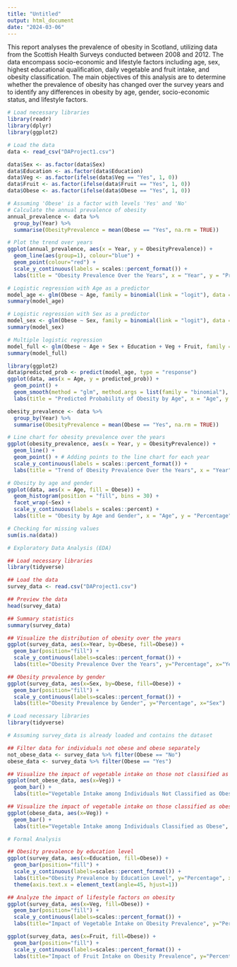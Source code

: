 ```yaml
---
title: "Untitled"
output: html_document
date: "2024-03-06"
---
```


This report analyses the prevalence of obesity in Scotland, utilizing data from the Scottish Health Surveys conducted between 2008 and 2012. The data encompass socio-economic and lifestyle factors including age, sex, highest educational qualification, daily vegetable and fruit intake, and obesity classification. The main objectives of this analysis are to determine whether the prevalence of obesity has changed over the survey years and to identify any differences in obesity by age, gender, socio-economic status, and lifestyle factors.

```r
# Load necessary libraries
library(readr)
library(dplyr)
library(ggplot2)

# Load the data
data <- read_csv("DAProject1.csv")
```


```r
data$Sex <- as.factor(data$Sex)
data$Education <- as.factor(data$Education)
data$Veg <- as.factor(ifelse(data$Veg == "Yes", 1, 0))
data$Fruit <- as.factor(ifelse(data$Fruit == "Yes", 1, 0))
data$Obese <- as.factor(ifelse(data$Obese == "Yes", 1, 0))
```

```r
# Assuming 'Obese' is a factor with levels 'Yes' and 'No'
# Calculate the annual prevalence of obesity
annual_prevalence <- data %>%
  group_by(Year) %>%
  summarise(ObesityPrevalence = mean(Obese == "Yes", na.rm = TRUE))

# Plot the trend over years
ggplot(annual_prevalence, aes(x = Year, y = ObesityPrevalence)) +
  geom_line(aes(group=1), colour="blue") +
  geom_point(colour="red") +
  scale_y_continuous(labels = scales::percent_format()) +
  labs(title = "Obesity Prevalence Over the Years", x = "Year", y = "Prevalence (%)")

```




```r
# Logistic regression with Age as a predictor
model_age <- glm(Obese ~ Age, family = binomial(link = "logit"), data = data)
summary(model_age)

# Logistic regression with Sex as a predictor
model_sex <- glm(Obese ~ Sex, family = binomial(link = "logit"), data = data)
summary(model_sex)

```

```r
# Multiple logistic regression
model_full <- glm(Obese ~ Age + Sex + Education + Veg + Fruit, family = binomial(link = "logit"), data = data)
summary(model_full)

```

```r
library(ggplot2)
data$predicted_prob <- predict(model_age, type = "response")
ggplot(data, aes(x = Age, y = predicted_prob)) + 
  geom_point() + 
  geom_smooth(method = "glm", method.args = list(family = "binomial"), se = FALSE) +
  labs(title = "Predicted Probability of Obesity by Age", x = "Age", y = "Predicted Probability")

```

```r
obesity_prevalence <- data %>%
  group_by(Year) %>%
  summarise(ObesityPrevalence = mean(Obese == "Yes", na.rm = TRUE))

# Line chart for obesity prevalence over the years
ggplot(obesity_prevalence, aes(x = Year, y = ObesityPrevalence)) +
  geom_line() + 
  geom_point() + # Adding points to the line chart for each year
  scale_y_continuous(labels = scales::percent_format()) +
  labs(title = "Trend of Obesity Prevalence Over the Years", x = "Year", y = "Obesity Prevalence (%)")

# Obesity by age and gender
ggplot(data, aes(x = Age, fill = Obese)) +
  geom_histogram(position = "fill", bins = 30) +
  facet_wrap(~Sex) +
  scale_y_continuous(labels = scales::percent) +
  labs(title = "Obesity by Age and Gender", x = "Age", y = "Percentage")

# Checking for missing values
sum(is.na(data))

```
```r
# Exploratory Data Analysis (EDA)

## Load necessary libraries
library(tidyverse)

## Load the data
survey_data <- read.csv("DAProject1.csv")

## Preview the data
head(survey_data)

## Summary statistics
summary(survey_data)

## Visualize the distribution of obesity over the years
ggplot(survey_data, aes(x=Year, by=Obese, fill=Obese)) +
  geom_bar(position="fill") +
  scale_y_continuous(labels=scales::percent_format()) +
  labs(title="Obesity Prevalence Over the Years", y="Percentage", x="Year")

## Obesity prevalence by gender
ggplot(survey_data, aes(x=Sex, by=Obese, fill=Obese)) +
  geom_bar(position="fill") +
  scale_y_continuous(labels=scales::percent_format()) +
  labs(title="Obesity Prevalence by Gender", y="Percentage", x="Sex")

```
```r
# Load necessary libraries
library(tidyverse)

# Assuming survey_data is already loaded and contains the dataset

## Filter data for individuals not obese and obese separately
not_obese_data <- survey_data %>% filter(Obese == "No")
obese_data <- survey_data %>% filter(Obese == "Yes")

## Visualize the impact of vegetable intake on those not classified as obese
ggplot(not_obese_data, aes(x=Veg)) +
  geom_bar() +
  labs(title="Vegetable Intake among Individuals Not Classified as Obese", y="Count", x="Vegetable Intake")

## Visualize the impact of vegetable intake on those classified as obese
ggplot(obese_data, aes(x=Veg)) +
  geom_bar() +
  labs(title="Vegetable Intake among Individuals Classified as Obese", y="Count", x="Vegetable Intake")

```

```r
# Formal Analysis

## Obesity prevalence by education level
ggplot(survey_data, aes(x=Education, fill=Obese)) +
  geom_bar(position="fill") +
  scale_y_continuous(labels=scales::percent_format()) +
  labs(title="Obesity Prevalence by Education Level", y="Percentage", x="Education") +
  theme(axis.text.x = element_text(angle=45, hjust=1))

## Analyze the impact of lifestyle factors on obesity
ggplot(survey_data, aes(x=Veg, fill=Obese)) +
  geom_bar(position="fill") +
  scale_y_continuous(labels=scales::percent_format()) +
  labs(title="Impact of Vegetable Intake on Obesity Prevalence", y="Percentage", x="Vegetable Intake")

ggplot(survey_data, aes(x=Fruit, fill=Obese)) +
  geom_bar(position="fill") +
  scale_y_continuous(labels=scales::percent_format()) +
  labs(title="Impact of Fruit Intake on Obesity Prevalence", y="Percentage", x="Fruit Intake")

```

